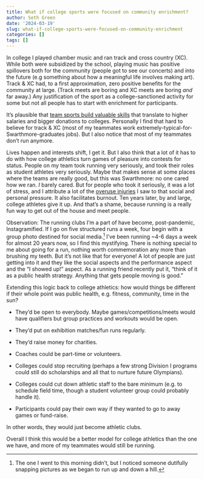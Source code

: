 ```yaml
---
title: What if college sports were focused on community enrichment?
author: Seth Green
date: '2024-03-19'
slug: what-if-college-sports-were-focused-on-community-enrichment
categories: []
tags: []
---
```


In college I played chamber music and ran track and cross country (XC). While both were subsidized by the school, playing music has positive spillovers both for the community (people got to see our concerts) and into the future (e.g something about how a meaningful life involves making art). Track & XC had, to a first approximation, zero positive benefits for the community at large. (Track meets are boring and XC meets are boring _and_ far away.) Any justification of the sport as a college-sanctioned activity for some but not all people has to start with enrichment for participants.

It's plausible that [team sports build valuable skills](https://www.bloomberg.com/opinion/articles/2023-10-14/sports-are-part-of-the-college-curriculum-too) that translate to higher salaries and bigger donations to colleges. Personally I find that hard to believe for track & XC (most of my teammates work extremely-typical-for-Swarthmore-graduates jobs). But I also notice that most of my teammates don't run anymore. 

Lives happen and interests shift, I get it. But I also think that a lot of it has to do with how college athletics turn games of pleasure into contests for status. People on my team took running very seriously, and took their roles as student athletes very seriously. Maybe that makes sense at some places where the teams are really good, but this was Swarthmore: no one cared how we ran. _I_ barely cared. But for people who took it seriously, it was a lot of stress, and I attribute a lot of the [overuse injuries](https://scholar.harvard.edu/files/dlieberman/files/2012c.pdf) I saw to that social and personal pressure. It also facilitates burnout. Ten years later, by and large, college athletes give it up. And that's a shame, because running is a really fun way to get out of the house and meet people.

Observation: The running clubs I'm a part of have become, post-pandemic, Instagramified. If I go on five structured runs a week, four begin with a group photo destined for social media.^[The one I went to this morning didn't, but I noticed someone dutifully snapping pictures as we began to run up and down a hill.] I've been running ~4-6 days a week for almost 20 years now, so I find this mystifying. There is nothing special to me about going for a run, nothing worth commemoration any more than brushing my teeth. But it's not like that for everyone! A lot of people are just getting into it and they like the social aspects and the performance aspect and the "I showed up!" aspect. As a running friend recently put it, "think of it as a public health strategy. Anything that gets people moving is good." 

Extending this logic back to college athletics: how would things be different if their whole point was public health, e.g. fitness, community, time in the sun? 

* They'd be open to everybody. Maybe games/competitions/meets would have qualifiers but group practices and workouts would be open. 

* They'd put on exhibition matches/fun runs regularly. 

* They'd raise money for charities. 

* Coaches could be part-time or volunteers. 

* Colleges could stop recruiting (perhaps a few strong Division I programs could still do scholarships and all that to nurture future Olympians). 

* Colleges could cut down athletic staff to the bare minimum (e.g. to schedule field time, though a student volunteer group could probably handle it).

* Participants could pay their own way if they wanted to go to away games or fund-raise. 

In other words, they would just become athletic clubs. 

Overall I think this would be a better model for college athletics than the one we have, and more of my teammates would still be running.